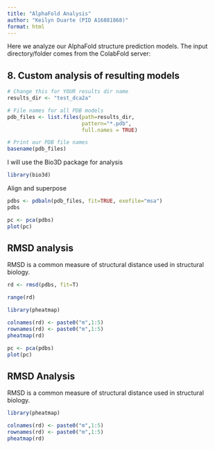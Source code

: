 ```yaml
---
title: "AlphaFold Analysis"
author: "Keilyn Duarte (PID A16881868)"
format: html
---
```


Here we analyze our AlphaFold structure prediction models. The input directory/folder comes from the ColabFold server:

## 8. Custom analysis of resulting models

```r
# Change this for YOUR results dir name
results_dir <- "test_dca2a" 

```

```r
# File names for all PDB models
pdb_files <- list.files(path=results_dir,
                        pattern="*.pdb",
                        full.names = TRUE)

# Print our PDB file names
basename(pdb_files)
```

I will use the Bio3D package for analysis
```r
library(bio3d)
```

Align and superpose

```r
pdbs <- pdbaln(pdb_files, fit=TRUE, exefile="msa")
pdbs
```

```r
pc <- pca(pdbs)
plot(pc)
```

## RMSD analysis
RMSD is a common measure of structural distance used in structural biology.

```r
rd <- rmsd(pdbs, fit=T)
```

```r
range(rd)
```

```r
library(pheatmap)

colnames(rd) <- paste0("m",1:5)
rownames(rd) <- paste0("m",1:5)
pheatmap(rd)
```



```r
pc <- pca(pdbs)
plot(pc)
```

## RMSD Analysis
RMSD is a common measure of structural distance used in structural biology.

```r
library(pheatmap)

colnames(rd) <- paste0("m",1:5)
rownames(rd) <- paste0("m",1:5)
pheatmap(rd)
```

